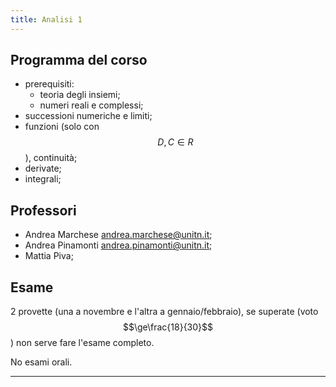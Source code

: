 ```yaml
---
title: Analisi 1
---
```



## Programma del corso

- prerequisiti:
  - teoria degli insiemi;
  - numeri reali e complessi;
- successioni numeriche e limiti;
- funzioni (solo con $$D,C\in{R}$$), continuità;
- derivate;
- integrali;

## Professori

- Andrea Marchese [andrea.marchese@unitn.it](mailto:andrea.marchese@unitn.it);
- Andrea Pinamonti
  [andrea.pinamonti@unitn.it](mailto:andrea.pinamonti@unitn.it);
- Mattia Piva;

## Esame

2 provette (una a novembre e l'altra a gennaio/febbraio), se superate (voto
$$\ge\frac{18}{30}$$) non serve fare l'esame completo.

No esami orali.

---

<CardGrid>
  <LinkCard
    title="Appunti di Andrea"
    href="https://drive.google.com/file/d/15Rjy3GDumPuUqGxEZMU4dAQIuaAqJs0Y/view"
  />
</CardGrid>
